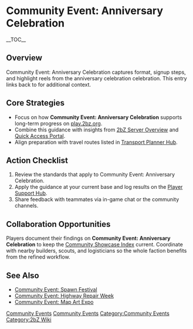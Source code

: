 {{Short description|Community Event: Anniversary Celebration captures format, signup steps, and highlight reels from the anniversary celebration celebration}}
= Community Event: Anniversary Celebration =
{{2bZ Navbox}}
__TOC__

== Overview ==
Community Event: Anniversary Celebration captures format, signup steps, and highlight
reels from the anniversary celebration celebration. This entry links back to
[[Category:Community Events|Community Events]] for additional context.

== Core Strategies ==
* Focus on how '''Community Event: Anniversary Celebration''' supports long-term progress on [[play.2bz.org]].
* Combine this guidance with insights from [[2bZ Server Overview]] and [[Quick Access Portal]].
* Align preparation with travel routes listed in [[Transport Planner Hub]].

== Action Checklist ==
# Review the [[Category:Community Events|Community Events]] standards that apply to Community Event: Anniversary Celebration.
# Apply the guidance at your current base and log results on the [[Player Support Hub]].
# Share feedback with teammates via in-game chat or the community channels.

== Collaboration Opportunities ==
Players document their findings on '''Community Event: Anniversary Celebration''' to keep
the [[Community Showcase Index]] current. Coordinate with nearby builders, scouts, and
logisticians so the whole faction benefits from the refined workflow.

== See Also ==
* [[Community Event: Spawn Festival]]
* [[Community Event: Highway Repair Week]]
* [[Community Event: Map Art Expo]]

[[Category:Community Events]]
[[Category:2bZ Wiki]]
